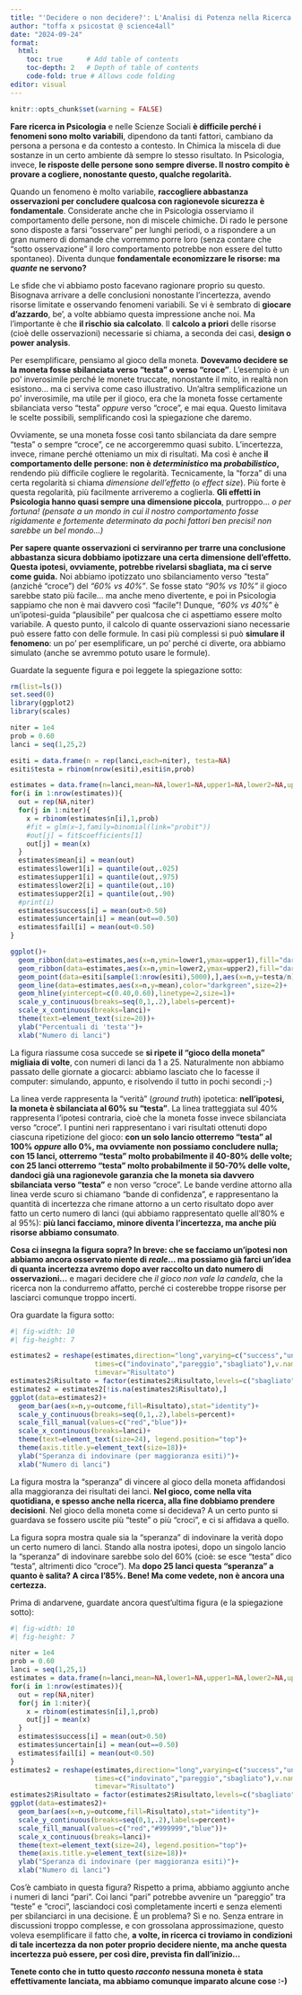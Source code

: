 ```yaml
---
title: "'Decidere o non decidere?': L'Analisi di Potenza nella Ricerca Psicologica"
author: "toffa x psicostat @ science4all"
date: "2024-09-24"
format: 
  html:
    toc: true      # Add table of contents
    toc-depth: 2   # Depth of table of contents
    code-fold: true # Allows code folding
editor: visual
---
```


```r
knitr::opts_chunk$set(warning = FALSE)
```

**Fare ricerca in Psicologia** e nelle Scienze Sociali **è difficile perché i fenomeni sono molto variabili**, dipendono da tanti fattori, cambiano da persona a persona e da contesto a contesto. In Chimica la miscela di due sostanze in un certo ambiente dà sempre lo stesso risultato. In Psicologia, invece, **le risposte delle persone sono sempre diverse. Il nostro compito è provare a cogliere, nonostante questo, qualche regolarità.**

Quando un fenomeno è molto variabile, **raccogliere abbastanza osservazioni per concludere qualcosa con ragionevole sicurezza è fondamentale**. Considerate anche che in Psicologia osserviamo il comportamento delle persone, non di miscele chimiche. Di rado le persone sono disposte a farsi "osservare" per lunghi periodi, o a rispondere a un gran numero di domande che vorremmo porre loro (senza contare che "sotto osservazione" il loro comportamento potrebbe non essere del tutto spontaneo). Diventa dunque **fondamentale economizzare le risorse: ma *quante* ne servono?**

Le sfide che vi abbiamo posto facevano ragionare proprio su questo. Bisognava arrivare a delle conclusioni nonostante l'incertezza, avendo risorse limitate e osservando fenomeni variabili. Se vi è sembrato di **giocare d'azzardo**, be', a volte abbiamo questa impressione anche noi. Ma l'importante è che **il rischio sia calcolato**. Il **calcolo a priori** delle risorse (cioè delle osservazioni) necessarie si chiama, a seconda dei casi, **design o power analysis**.

Per esemplificare, pensiamo al gioco della moneta. **Dovevamo decidere se la moneta fosse sbilanciata verso "testa" o verso "croce"**. L'esempio è un po' inverosimile perché le monete truccate, nonostante il mito, in realtà non esistono... ma ci serviva come caso illustrativo. Un'altra semplificazione un po' inverosimile, ma utile per il gioco, era che la moneta fosse certamente sbilanciata verso "testa" *oppure* verso "croce", e mai equa. Questo limitava le scelte possibili, semplificando così la spiegazione che daremo.

Ovviamente, se una moneta fosse così tanto sbilanciata da dare sempre "testa" o sempre "croce", ce ne accorgeremmo quasi subito. L'incertezza, invece, rimane perché otteniamo un mix di risultati. Ma così è anche **il comportamento delle persone: non è *deterministico* ma *probabilistico*,** rendendo più difficile cogliere le regolarità. Tecnicamente, la "forza" di una certa regolarità si chiama *dimensione dell'effetto* (o *effect size*). Più forte è questa regolarità, più facilmente arriveremo a coglierla. **Gli effetti in Psicologia hanno quasi sempre una dimensione piccola**, purtroppo... *o per fortuna! (pensate a un mondo in cui il nostro comportamento fosse rigidamente e fortemente determinato da pochi fattori ben precisi! non sarebbe un bel mondo...)*

**Per sapere quante osservazioni ci serviranno per trarre una conclusione abbastanza sicura dobbiamo ipotizzare una certa dimensione dell'effetto. Questa ipotesi, ovviamente, potrebbe rivelarsi sbagliata, ma ci serve come guida.** Noi abbiamo ipotizzato uno sbilanciamento verso "testa" (anziché "croce") del *"60% vs 40%"*. Se fosse stato *"90% vs 10%"* il gioco sarebbe stato più facile... ma anche meno divertente, e poi in Psicologia sappiamo che non è mai davvero così "facile"! Dunque, *"60% vs 40%"* è un'ipotesi-guida "plausibile" per qualcosa che ci aspettiamo essere molto variabile. A questo punto, il calcolo di quante osservazioni siano necessarie può essere fatto con delle formule. In casi più complessi si può **simulare il fenomeno**: un po' per esemplificare, un po' perché ci diverte, ora abbiamo simulato (anche se avremmo potuto usare le formule).

Guardate la seguente figura e poi leggete la spiegazione sotto:

```r
rm(list=ls())
set.seed(0)
library(ggplot2)
library(scales) 

niter = 1e4
prob = 0.60
lanci = seq(1,25,2)

esiti = data.frame(n = rep(lanci,each=niter), testa=NA)
esiti$testa = rbinom(nrow(esiti),esiti$n,prob)

estimates = data.frame(n=lanci,mean=NA,lower1=NA,upper1=NA,lower2=NA,upper2=NA,success=NA)
for(i in 1:nrow(estimates)){
  out = rep(NA,niter)
  for(j in 1:niter){
    x = rbinom(estimates$n[i],1,prob)
    #fit = glm(x~1,family=binomial(link="probit"))
    #out[j] = fit$coefficients[1]
    out[j] = mean(x)
  }
  estimates$mean[i] = mean(out)
  estimates$lower1[i] = quantile(out,.025)
  estimates$upper1[i] = quantile(out,.975)
  estimates$lower2[i] = quantile(out,.10)
  estimates$upper2[i] = quantile(out,.90)
  #print(i)
  estimates$success[i] = mean(out>0.50)
  estimates$uncertain[i] = mean(out==0.50)
  estimates$fail[i] = mean(out<0.50)
}

ggplot()+
  geom_ribbon(data=estimates,aes(x=n,ymin=lower1,ymax=upper1),fill="darkgreen",alpha=.2)+
  geom_ribbon(data=estimates,aes(x=n,ymin=lower2,ymax=upper2),fill="darkgreen",alpha=.2)+
  geom_point(data=esiti[sample(1:nrow(esiti),5000),],aes(x=n,y=testa/n),alpha=.1,position=position_jitter(width=.1,height=.01))+
  geom_line(data=estimates,aes(x=n,y=mean),color="darkgreen",size=2)+
  geom_hline(yintercept=c(0.40,0.60),linetype=2,size=1)+
  scale_y_continuous(breaks=seq(0,1,.2),labels=percent)+
  scale_x_continuous(breaks=lanci)+
  theme(text=element_text(size=20))+
  ylab("Percentuali di 'testa'")+
  xlab("Numero di lanci")
```

La figura riassume cosa succede se **si ripete il "gioco della moneta" migliaia di volte**, con numeri di lanci da 1 a 25. Naturalmente non abbiamo passato delle giornate a giocarci: abbiamo lasciato che lo facesse il computer: simulando, appunto, e risolvendo il tutto in pochi secondi ;-)

La linea verde rappresenta la "verità" (*ground truth*) ipotetica: **nell'ipotesi, la moneta è sbilanciata al 60% su "testa"**. La linea tratteggiata sul 40% rappresenta l'ipotesi contraria, cioè che la moneta fosse invece sbilanciata verso "croce". I puntini neri rappresentano i vari risultati ottenuti dopo ciascuna ripetizione del gioco: **con un solo lancio otterremo "testa" al 100% *oppure* allo 0%, ma ovviamente non possiamo concludere nulla; con 15 lanci, otterremo "testa" molto probabilmente il 40-80% delle volte; con 25 lanci otterremo "testa" molto probabilmente il 50-70% delle volte, dandoci già una ragionevole garanzia che la moneta sia davvero sbilanciata verso "testa"** e non verso "croce". Le bande verdine attorno alla linea verde scuro si chiamano "bande di confidenza", e rappresentano la quantità di incertezza che rimane attorno a un certo risultato dopo aver fatto un certo numero di lanci (qui abbiamo rappresentato quelle all'80% e al 95%): **più lanci facciamo, minore diventa l'incertezza, ma anche più risorse abbiamo consumato**.

**Cosa ci insegna la figura sopra? In breve: che se facciamo un'ipotesi non abbiamo ancora osservato niente di *reale*... ma possiamo già farci un'idea di quanta incertezza avremo dopo aver raccolto un dato numero di osservazioni...** e magari decidere che *il gioco non vale la candela*, che la ricerca non la condurremo affatto, perché ci costerebbe troppe risorse per lasciarci comunque troppo incerti.

Ora guardate la figura sotto:

```r
#| fig-width: 10
#| fig-height: 7

estimates2 = reshape(estimates,direction="long",varying=c("success","uncertain","fail"),
                     times=c("indovinato","pareggio","sbagliato"),v.names="outcome",
                     timevar="Risultato")
estimates2$Risultato = factor(estimates2$Risultato,levels=c("sbagliato","indovinato"))
estimates2 = estimates2[!is.na(estimates2$Risultato),]
ggplot(data=estimates2)+
  geom_bar(aes(x=n,y=outcome,fill=Risultato),stat="identity")+
  scale_y_continuous(breaks=seq(0,1,.2),labels=percent)+
  scale_fill_manual(values=c("red","blue"))+
  scale_x_continuous(breaks=lanci)+
  theme(text=element_text(size=24), legend.position="top")+
  theme(axis.title.y=element_text(size=18))+
  ylab("Speranza di indovinare (per maggioranza esiti)")+
  xlab("Numero di lanci")
```

La figura mostra la "speranza" di vincere al gioco della moneta affidandosi alla maggioranza dei risultati dei lanci. **Nel gioco, come nella vita quotidiana, e spesso anche nella ricerca, alla fine dobbiamo prendere decisioni**. Nel gioco della moneta come si decideva? A un certo punto si guardava se fossero uscite più "teste" o più "croci", e ci si affidava a quello.

La figura sopra mostra quale sia la "speranza" di indovinare la verità dopo un certo numero di lanci. Stando alla nostra ipotesi, dopo un singolo lancio la "speranza" di indovinare sarebbe solo del 60% (cioè: se esce "testa" dico "testa", altrimenti dico "croce"). Ma **dopo 25 lanci questa "speranza" a quanto è salita? A circa l'85%. Bene! Ma come vedete, non è ancora una certezza.**

Prima di andarvene, guardate ancora quest'ultima figura (e la spiegazione sotto):

```r
#| fig-width: 10
#| fig-height: 7

niter = 1e4
prob = 0.60
lanci = seq(1,25,1)
estimates = data.frame(n=lanci,mean=NA,lower1=NA,upper1=NA,lower2=NA,upper2=NA,success=NA)
for(i in 1:nrow(estimates)){
  out = rep(NA,niter)
  for(j in 1:niter){
    x = rbinom(estimates$n[i],1,prob)
    out[j] = mean(x)
  }
  estimates$success[i] = mean(out>0.50)
  estimates$uncertain[i] = mean(out==0.50)
  estimates$fail[i] = mean(out<0.50)
}
estimates2 = reshape(estimates,direction="long",varying=c("success","uncertain","fail"),
                     times=c("indovinato","pareggio","sbagliato"),v.names="outcome",
                     timevar="Risultato")
estimates2$Risultato = factor(estimates2$Risultato,levels=c("sbagliato","pareggio","indovinato"))
ggplot(data=estimates2)+
  geom_bar(aes(x=n,y=outcome,fill=Risultato),stat="identity")+
  scale_y_continuous(breaks=seq(0,1,.2),labels=percent)+
  scale_fill_manual(values=c("red","#999999","blue"))+
  scale_x_continuous(breaks=lanci)+
  theme(text=element_text(size=24), legend.position="top")+
  theme(axis.title.y=element_text(size=18))+
  ylab("Speranza di indovinare (per maggioranza esiti)")+
  xlab("Numero di lanci")
```

Cos'è cambiato in questa figura? Rispetto a prima, abbiamo aggiunto anche i numeri di lanci "pari". Coi lanci "pari" potrebbe avvenire un "pareggio" tra "teste" e "croci", lasciandoci così completamente incerti e senza elementi per sbilanciarci in una decisione. È un problema? Sì e no. Senza entrare in discussioni troppo complesse, e con grossolana approssimazione, questo voleva esemplificare il fatto che, **a volte, in ricerca ci troviamo in condizioni di tale incertezza da non poter proprio decidere niente, ma anche questa incertezza può essere, per così dire, prevista fin dall'inizio...**

**Tenete conto che in tutto questo *racconto* nessuna moneta è stata effettivamente lanciata, ma abbiamo comunque imparato alcune cose :-)**
